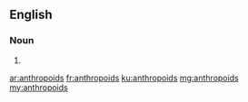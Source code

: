==English==

===Noun===
{{head|en|plural}}

# {{plural of|anthropoid|lang=en|nocat=1}}

[[ar:anthropoids]]
[[fr:anthropoids]]
[[ku:anthropoids]]
[[mg:anthropoids]]
[[my:anthropoids]]